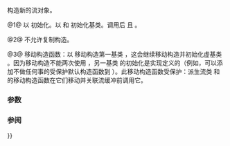 {{cpp/io/basic_iostream/title|basic_iostream}}
{{cpp/io/basic_iostream/navbar}}
{{dcl begin}}
{{dcl|num=1|
explicit basic_iostream( std::basic_streambuf&lt;CharT,Traits&gt;* sb );
}}
{{dcl|num=2|since=c++11|1=
basic_iostream( const basic_iostream&amp; other ) = delete;
}}
{{dcl|num=3|since=c++11|1=
protected:
basic_iostream( basic_iostream&amp;&amp; other );
}}
{{dcl end}}

构造新的流对象。

@1@ 以 {{tt|streambuf}} {{c|sb}} 初始化。以 {{c|basic_istream&lt;CharT,Traits&gt;(sb)}} 和 {{c|basic_ostream&lt;CharT,Traits&gt;(sb)}} 初始化基类。调用后 {{c|1=rdbuf() == sb}} 且 {{c|1=gcount() == 0}}。

@2@ 不允许复制构造。

@3@ 移动构造函数：以 {{c|basic_istream&lt;CharT,Traits&gt;(std::move(rhs));}} 移动构造第一基类 {{tt|basic_istream}}，这会继续移动构造并初始化虚基类 {{lc|std::basic_ios}}。因为移动构造不能两次使用 {{tt|rhs}}，另一基类 {{tt|basic_ostream}} 的初始化是实现定义的（例如，可以添加不做任何事的受保护默认构造函数到 {{lc|std::basic_ostream}}）。此移动构造函数受保护：派生流类 {{lc|std::basic_fstream}} 和 {{lc|std::basic_stringstream}} 的移动构造函数在它们移动并关联流缓冲前调用它。

===参数===
{{par begin}}
{{par | sb |用以初始化的 {{tt|streambuf}}}}
{{par | other |用以初始化的另一流}}
{{par end}}

===参阅===
{{dsc begin}}
{{dsc inc|cpp/io/basic_iostream/dsc operator{{=}}}}
{{dsc end}}

{{langlinks|de|en|es|fr|it|ja|pt|ru}}